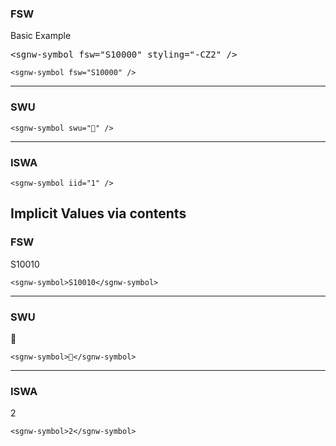 
<Description markdown={readme} />

### FSW
<div class="ion-text-center">
  <ion-card>
    <ion-card-header>
      <ion-card-title>Basic Example</ion-card-title>
    </ion-card-header>
    <ion-card-content>
      <sgnw-symbol fsw="S10000" styling="-CZ2" />
      <pre>&lt;sgnw-symbol fsw="S10000" styling="-CZ2" /></pre>
    </ion-card-content>
  </ion-card>
</div>

    <sgnw-symbol fsw="S10000" />

---

### SWU
<sgnw-symbol swu="񄵡" />

    <sgnw-symbol swu="񄵡" />

---

### ISWA
<sgnw-symbol iid="1" />

    <sgnw-symbol iid="1" />

## Implicit Values via contents

### FSW
<sgnw-symbol>S10010</sgnw-symbol>

    <sgnw-symbol>S10010</sgnw-symbol>

---

### SWU
<sgnw-symbol>񄵡</sgnw-symbol>

    <sgnw-symbol>񄵡</sgnw-symbol>

---

### ISWA
<sgnw-symbol>2</sgnw-symbol>


    <sgnw-symbol>2</sgnw-symbol>
